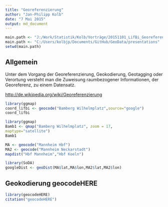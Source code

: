 ```yaml
---
title: "Georeferenzierung"
author: "Jan-Philipp Kolb"
date: "7 Mai 2015"
output: md_document
---
```



```r
main.path <- "J:/Work/Statistik/Kolb/Vorträge/20151101_LifBi_Georeferenzierung/slides"
main.path <- "C:/Users/kolbjp/Documents/GitHub/GeoData/presentations"
setwd(main.path)
```




## Allgemein

Unter dem Vorgang der Georeferenzierung, Geokodierung, Geotagging oder Verortung versteht man die Zuweisung raumbezogener Informationen, der Georeferenz, zu einem Datensatz.

<http://de.wikipedia.org/wiki/Georeferenzierung>

```r
library(ggmap)
coord_lifbi <- geocode("Bamberg Wilhelmplatz",source="google")
coord_lifbi
```

```r
library(ggmap)
Bamb1 <- qmap("Bamberg Wilhelmplatz", zoom = 17, 
maptype="satellite")
Bamb1
```

```r
MA <- geocode("Mannheim Hbf")
MA2 <- geocode("Mannheim Neckarstadt")
mapdist("Hbf Mannheim","Hbf Koeln")
```

```r
library(SoDA)
googleDist <- geoDist(MA$lat,MA$lon,MA2$lat,MA2$lon)
```




## Geokodierung geocodeHERE

```r
library(geocodeHERE)
citation("geocodeHERE")
```


